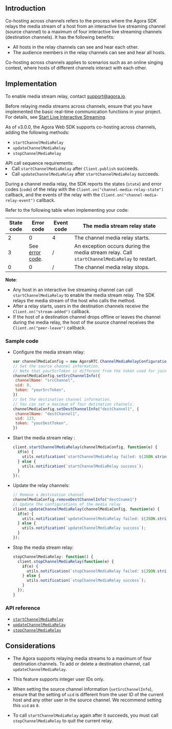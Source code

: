 <PlatformWrapper platform="web">

## Introduction

Co-hosting across channels refers to the process where the Agora SDK relays the media stream of a host from an interactive live streaming channel (source channel) to a maximum of four interactive live streaming channels (destination channels). It has the following benefits:

- All hosts in the relay channels can see and hear each other.
- The audience members in the relay channels can see and hear all hosts.

Co-hosting across channels applies to scenarios such as an online singing contest, where hosts of different channels interact with each other.

## Implementation

<div class="alert note">To enable media stream relay, contact <a href="mailto:support@agora.io">support@agora.io</a>.</div>

Before relaying media streams across channels, ensure that you have implemented the basic real-time communication functions in your project. For details, see [Start Live Interactive Streaming](/en/3.x/interactive-live-streaming/quickstart-guide/start-video-streaming).

As of v3.0.0, the Agora Web SDK supports co-hosting across channels, adding the following methods:

- `startChannelMediaRelay`
- `updateChannelMediaRelay`
- `stopChannelMediaRelay`

<div class="alert info">API call sequence requirements:<li>Call <code>startChannelMediaRelay</code> after <code>Client.publish</code> succeeds.</li><li>Call <code>updateChannelMediaRelay</code> after <code>startChannelMediaRelay</code> succeeds.</li></div>

During a channel media relay, the SDK reports the states (`state`) and error codes (`code`) of the relay with the  `Client.on("channel-media-relay-state")`  callback, and the events of the relay with the `Client.on("channel-media-relay-event")` callback.

Refer to the following table when implementing your code:

| State code | Error code                                                   | Event code | The media stream relay state                                 |
| ---------- | ------------------------------------------------------------ | ---------- | ------------------------------------------------------------ |
| 2          | 0                                                            | 4          | The channel media relay starts.                              |
| 3          | See [error code](https://api-ref.agora.io/en/video-sdk/web/3.x/classes/agorartc.channelmediaerror.html). | /          | An exception occurs during the media stream relay. Call `startChannelMediaRelay` to restart. |
| 0          | 0                                                            | /          | The channel media relay stops.                               |

**Note**:

- Any host in an interactive live streaming channel can call `startChannelMediaRelay` to enable the media stream relay. The SDK relays the media stream of the host who calls the method.
- After a relay starts, users in the destination channels receive the `Client.on("stream-added")` callback.
- If the host of a destination channel drops offline or leaves the channel during the media relay, the host of the source channel receives the `Client.on("peer-leave")` callback.

### Sample code

- Configure the media stream relay:

  ```javascript
  var channelMediaConfig = new AgoraRTC.ChannelMediaRelayConfiguration();
  // Set the source channel information.
  // Note that yourScrToken is different from the token used for joining the source channel. You need to generate yourScrToken with the source channel name and a uid of 0.
  channelMediaConfig.setSrcChannelInfo({
   channelName: "srcChannel",
   uid: 0,
   token: "yourSrcToken",
  })
  // Set the destination channel information.
  // You can set a maximum of four detination channels.
  channelMediaConfig.setDestChannelInfo("destChannel1", {
   channelName: "destChannel1",
   uid: 123,
   token: "yourDestToken",
  })
  ```

- Start the media stream relay :

  ```javascript
  client.startChannelMediaRelay(channelMediaConfig, function(e) {
    if(e) {
      utils.notification(`startChannelMediaRelay failed: ${JSON.stringify(e)}`);
    } else {
      utils.notification(`startChannelMediaRelay success`);
    }
  });
  ```

- Update the relay channels:

  ```javascript
  // Remove a destination channel
  channelMediaConfig.removeDestChannelInfo("destCname1")
  // Update the configurations of the media relay
  client.updateChannelMediaRelay(channelMediaConfig, function(e) {
    if(e) {
      utils.notification(`updateChannelMediaRelay failed: ${JSON.stringify(e)}`);
    } else {
      utils.notification(`updateChannelMediaRelay success`);
    }
  });
  ```

- Stop the media stream relay:

  ```javascript
  stopChannelMediaRelay: function() {
    client.stopChannelMediaRelay(function(e) {
      if(e) {
        utils.notification(`stopChannelMediaRelay failed: ${JSON.stringify(e)}`);
      } else {
        utils.notification(`stopChannelMediaRelay success`);
      }
    });
  }
  ```

### API reference

- [`startChannelMediaRelay`](https://api-ref.agora.io/en/video-sdk/web/3.x/interfaces/agorartc.client.html#startchannelmediarelay)
- [`updateChannelMediaRelay`](https://api-ref.agora.io/en/video-sdk/web/3.x/interfaces/agorartc.client.html#updatechannelmediarelay)
- [`stopChannelMediaRelay`](https://api-ref.agora.io/en/video-sdk/web/3.x/interfaces/agorartc.client.html#stopchannelmediarelay)

## Considerations

- The Agora <Vg k="VSDK" /> supports relaying media streams to a maximum of four destination channels. To add or delete a destination channel, call `updateChannelMediaRelay`.
- This feature supports integer user IDs only.

- When setting the source channel information (`setSrcChannelInfo`), ensure that the setting of `uid` is different from the user ID of the current host and any other user in the source channel. We recommend setting this `uid` as `0`.

- To call `startChannelMediaRelay` again after it succeeds, you must call `stopChannelMediaRelay` to quit the current relay.

</PlatformWrapper>